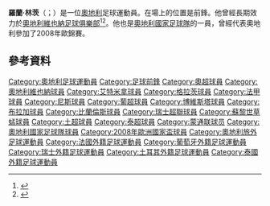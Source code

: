 {{noteta|G1=足球|G2=UEFA|G4=葡超}}
{{Infobox football biography
| name = Roland Linz
| image = Roland Linz.JPG
| image_size = 200
| caption = 2011
| fullname = Roland Gunther Linz
| birth_date = {{Birth date and age|1981|8|9}}
| birth_place = 奥地利[[萊奧本|萊奧本]]
| height = {{height|m=1.85}}
| position = [[前鋒_(足球)|前锋]]
| currentclub =
| clubnumber =
| youthyears1 = 1995–1997 | youthclubs1 = {{tsl|en|DSV Leoben||DSV Leoben}}
| youthyears2 = 1997–1999 | youthclubs2 = [[1860慕尼黑體育會|1860慕尼黑體育會]]
| years1 = 1999–2001 | clubs1 = {{tsl|en|DSV Leoben||DSV Leoben}} | caps1 = 53 | goals1 = 27
| years2 = 2001–2006 | clubs2 = [[奧地利維也納足球會|奧地利維也納]] | caps2 = 81 | goals2 = 26
| years3 = 2003–2004 | clubs3 = → [[艾特米拿華卡默德林足球會|艾特米拿華卡默德林]] (租借) | caps3 = 31 | goals3 = 15
| years4 = 2004 | clubs4 = → [[尼斯蔚藍海岸奧林匹克體操俱樂部|尼斯]] (租借) | caps4 = 15 | goals4 = 0
| years5 = 2005 | clubs5 = → [[格拉茲風暴體育俱樂部|格拉茲風暴]] (租借) | caps5 = 13 | goals5 = 4
| years6 = 2006–2007 | clubs6 = [[博維斯塔足球會|博維斯塔]] | caps6 = 28 | goals6 = 10
| years7 = 2007–2009 | clubs7 = [[布拉加體育會|布拉加]] | caps7 = 33 | goals7 = 11
| years8 = 2009 | clubs8 = → [[蘇黎世草蜢足球俱樂部|蘇黎世草蜢]] (租借) | caps8 = 16 | goals8 = 7
| years9 = 2009–2010 | clubs9 = {{tsl|en|Gaziantepspor||Gaziantepspor}} | caps9 = 5 | goals9 = 0
| years10 = 2010–2013 | clubs10 = [[奧地利維也納足球會|奧地利維也納]] | caps10 = 86 | goals10 = 40
| years11 = 2013–2014 | clubs11 = [[蒙通联足球俱乐部|蒙通联]] | caps11 = 4 | goals11 = 1
| years12 = 2014 | clubs12 = [[貝倫人足球俱樂部|貝倫人]] | caps12 = 3 | goals12 = 0
| totalcaps = 368 | totalgoals = 141
| nationalyears1 = 2002–2010 | nationalteam1 = [[奧地利國家足球隊|奧地利國家足球隊]] | nationalcaps1 = 39 | nationalgoals1 = 8
| club-update =
| nationalteam-update =
}}
'''羅蘭·林茨'''（{{lang-de|Roland Linz}}；{{bd|1981年|8月8日}}）是一位[[奧地利|奧地利]]足球運動員。在場上的位置是前鋒。他曾經長期效力於[[奧地利維也納足球俱樂部|奧地利維也納足球俱樂部]]<ref>{{cite web|url=http://uk.soccerway.com/players/ronald-linz/20394/|title=R. Linz|publisher=Soccerway|accessdate=2014-01-25|archive-date=2019-12-05|archive-url=https://web.archive.org/web/20191205022203/https://uk.soccerway.com/players/ronald-linz/20394/|dead-url=no}}</ref><ref>{{cite web|url=http://www.footballdatabase.eu/football.joueurs.roland.linz.3610.en.html|title=Roland Linz|publisher=Footballdatabase|accessdate=2015-04-05|archive-date=2016-03-09|archive-url=https://web.archive.org/web/20160309064055/http://www.footballdatabase.eu/football.joueurs.roland.linz.3610.en.html|dead-url=no}}</ref>。他也是[[奧地利國家足球隊|奧地利國家足球隊]]的一員，曾經代表奧地利參加了2008年歐錦賽。
==參考資料==
{{Reflist}}

{{2008年歐洲足球錦標賽奧地利參賽名單}}
{{DEFAULTSORT: Linz, Roland}}
[[Category:奧地利足球運動員|Category:奧地利足球運動員]]
[[Category:足球前鋒|Category:足球前鋒]]
[[Category:奧超球員|Category:奧超球員]]
[[Category:奧地利維也納球員|Category:奧地利維也納球員]]
[[Category:艾特米拿球員|Category:艾特米拿球員]]
[[Category:格拉茨球員|Category:格拉茨球員]]
[[Category:法甲球員|Category:法甲球員]]
[[Category:尼斯球員|Category:尼斯球員]]
[[Category:葡超球員|Category:葡超球員]]
[[Category:博維斯塔球員|Category:博維斯塔球員]]
[[Category:布拉加球員|Category:布拉加球員]]
[[Category:比蘭倫斯球員|Category:比蘭倫斯球員]]
[[Category:瑞士超聯球員|Category:瑞士超聯球員]]
[[Category:蘇黎世草蜢球員|Category:蘇黎世草蜢球員]]
[[Category:土超球員|Category:土超球員]]
[[Category:泰超球員|Category:泰超球員]]
[[Category:蒙通联球员|Category:蒙通联球员]]
[[Category:奧地利國家足球隊球員|Category:奧地利國家足球隊球員]]
[[Category:2008年歐洲國家盃球員|Category:2008年歐洲國家盃球員]]
[[Category:奧地利旅外足球運動員|Category:奧地利旅外足球運動員]]
[[Category:法國外籍足球運動員|Category:法國外籍足球運動員]]
[[Category:葡萄牙外籍足球運動員|Category:葡萄牙外籍足球運動員]]
[[Category:瑞士外籍足球運動員|Category:瑞士外籍足球運動員]]
[[Category:土耳其外籍足球運動員|Category:土耳其外籍足球運動員]]
[[Category:泰國外籍足球運動員|Category:泰國外籍足球運動員]]